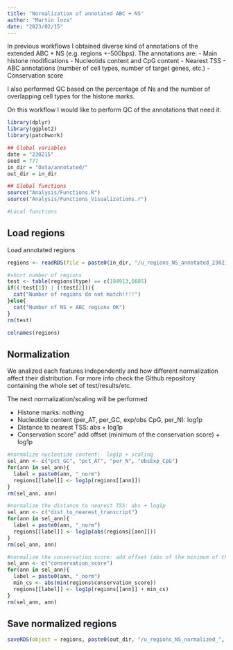 ```yaml
---
title: "Normalization of annotated ABC + NS"
author: "Martin loza"
date: "2023/02/15"
---
```


In previous workflows I obtained diverse kind of annotations of the extended ABC + NS (e.g. regions +-500bps). The annotations are:
- Main histone modifications
- Nucleotids content and CpG content
- Nearest TSS
- ABC annotations (number of cell types, number of target genes, etc.)
- Conservation score

I also performed QC based on the percentage of Ns and the number of overlapping cell types for the histone marks.

On this workflow I would like to perform QC of the annotations that need it.

```r
library(dplyr)
library(ggplot2)
library(patchwork)

## Global variables
date = "230215"
seed = 777
in_dir = "Data/annotated/"
out_dir = in_dir

## Global functions
source("Analysis/Functions.R")
source("Analysis/Functions_Visualizations.r")

#Local functions

```

## Load regions

Load annotated regions 

```r
regions <- readRDS(file = paste0(in_dir, "/u_regions_NS_annotated_230215.rds"))

#short number of regions  
test <- table(regions$type) == c(184913,6605)
if((!test[1]) | (!test[2])){
  cat("Number of regions do not match!!!!")
}else{
  cat("Number of NS + ABC regions OK")
}
rm(test)
```

```r
colnames(regions)
```

## Normalization

We analized each features independently and how different normalization affect their distribution. For more info check the Github repository containing the whole set of test/results/etc.

The next normalization/scaling will be performed

- Histone marks: nothing
- Nucleotide content (per_AT, per_GC, exp/obs CpG, per_N):  log1p
- Distance to nearest TSS: abs + log1p
- Conservation score" add offset (minimum of the conservation score) + log1p

```r
#normalize nucleotide content:  log1p + scaling
sel_ann <- c("pct_GC", "pct_AT", "per_N", "obsExp_CpG")
for(ann in sel_ann){
  label = paste0(ann, "_norm")
  regions[[label]] <- log1p(regions[[ann]])
}
rm(sel_ann, ann)
```

```r
#normalize the distance to nearest TSS: abs + log1p
sel_ann <- c("dist_to_nearest_transcript")
for(ann in sel_ann){
  label = paste0(ann, "_norm")
  regions[[label]] <- log1p(abs(regions[[ann]]))
}
rm(sel_ann, ann)
```

```r
#normalize the conservation score: add offset (abs of the minimum of the conservation score) + log1p
sel_ann <- c("conservation_score")
for(ann in sel_ann){
  label = paste0(ann, "_norm")
  min_cs <- abs(min(regions$conservation_score))
  regions[[label]] <- log1p(regions[[ann]] + min_cs)
}
rm(sel_ann, ann)
```

## Save normalized regions

```r
saveRDS(object = regions, paste0(out_dir, "/u_regions_NS_normalized_", date, ".rds"))
```













